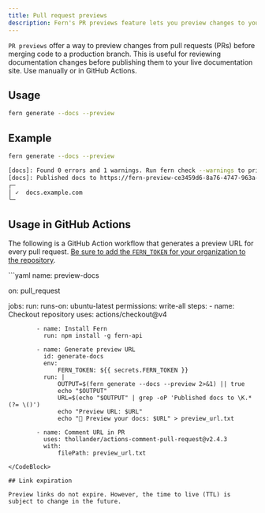 ```yaml
---
title: Pull request previews
description: Fern's PR previews feature lets you preview changes to your docs from pull requests before merging to the live docs site. Use manually or in GitHub Actions.
---
```


`PR previews` offer a way to preview changes from pull requests (PRs) before merging code to a production branch. This is useful for reviewing documentation changes before publishing them to your live documentation site. Use manually or in GitHub Actions.

## Usage

```bash
fern generate --docs --preview
```

## Example

```bash
fern generate --docs --preview

[docs]: Found 0 errors and 1 warnings. Run fern check --warnings to print out the warnings.
[docs]: Published docs to https://fern-preview-ce3459d6-8a76-4747-963a-33c71ee13959.docs.buildwithfern.com
┌─
│ ✓  docs.example.com
└─
```

## Usage in GitHub Actions  

The following is a GitHub Action workflow that generates a preview URL for every pull request. [Be sure to add the `FERN_TOKEN` for your organization to the repository](/learn/cli-api/cli-reference/commands#fern-token). 

<CodeBlock title = ".github/workflows/preview-docs.yml">
```yaml
name: preview-docs

on:
  pull_request

jobs:
    run:
        runs-on: ubuntu-latest
        permissions: write-all
        steps:
            - name: Checkout repository
              uses: actions/checkout@v4

            - name: Install Fern
              run: npm install -g fern-api

            - name: Generate preview URL
              id: generate-docs
              env:
                  FERN_TOKEN: ${{ secrets.FERN_TOKEN }}
              run: |
                  OUTPUT=$(fern generate --docs --preview 2>&1) || true
                  echo "$OUTPUT"
                  URL=$(echo "$OUTPUT" | grep -oP 'Published docs to \K.*(?= \()')
                  echo "Preview URL: $URL"
                  echo "🌿 Preview your docs: $URL" > preview_url.txt

            - name: Comment URL in PR
              uses: thollander/actions-comment-pull-request@v2.4.3
              with:
                  filePath: preview_url.txt
```
</CodeBlock>

## Link expiration

Preview links do not expire. However, the time to live (TTL) is subject to change in the future.
